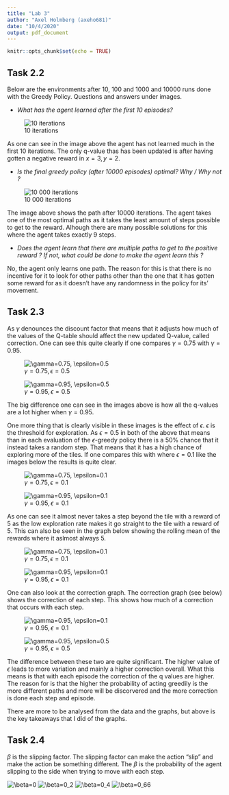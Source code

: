 ---
title: "Lab 3"
author: "Axel Holmberg (axeho681)"
date: "10/4/2020"
output: pdf_document
---

```{r Set up, include=FALSE}
knitr::opts_chunk$set(echo = TRUE)
```





## Task 2.2

Below are the environments after 10, 100 and 1000 and 10000 runs done with the Greedy Policy. Questions and answers under images.

- *What has the agent learned after the first 10 episodes?*

![10 iterations](10_iterations.png)

As one can see in the image above the agent has not learned much in the first 10 iterations. The only q-value thas has been updated is after having gotten a negative reward in $x=3,y=2$.

- *Is the final greedy policy (after 10000 episodes) optimal? Why / Why not ?*

![10 000 iterations](10000_iterations.png)

The image above shows the path after $10 000$ iterations. The agent takes one of the most optimal paths as it takes the least amount of steps possible to get to the reward. Alhough there are many possible solutions for this where the agent takes exactly 9 steps.

- *Does the agent learn that there are multiple paths to get to the positive reward ? If not, what could be done to make the agent learn this ?*

No, the agent only learns one path. The reason for this is that there is no incentive for it to look for other paths other than the one that it has gotten some reward for as it doesn't have any randomness in the policy for its' movement.

## Task 2.3


As $\gamma$ denounces the discount factor that means that it adjusts how much of the values of the Q-table should affect the new updated Q-value, called correction. One can see this quite clearly if one compares $\gamma=0.75$ with $\gamma=0.95$.

![$\gamma=0.75, \epsilon=0.5$](gamma_0_7_5.png)

![$\gamma=0.95, \epsilon=0.5$](gamma_0_9_5.png)

The big difference one can see in the images above is how all the q-values are a lot higher when $\gamma=0.95$.

One more thing that is clearly visible in these images is the effect of $\epsilon$. $\epsilon$ is the threshold for exploration. As $\epsilon=0.5$ in both of the above that means than in each evaluation of the $\epsilon$-greedy policy there is a $50 \%$ chance that it instead takes a random step. That means that it has a high chance of exploring more of the tiles. If one compares this with where $\epsilon=0.1$ like the images below the results is quite clear.

![$\gamma=0.75, \epsilon=0.1$](gamma_0_7_5_epsilon_0_1.png)

![$\gamma=0.95, \epsilon=0.1$](gamma_0_9_5_epsilon_0_1.png)

As one can see it almost never takes a step beyond the tile with a reward of 5 as the low exploration rate makes it go straight to the tile with a reward of 5. This can also be seen in the graph below showing the rolling mean of the rewards where it aslmost always 5. 

![$\gamma=0.75, \epsilon=0.1$](reward_gamma_0_7_5_epsilon_0_1.png)

![$\gamma=0.95, \epsilon=0.1$](reward_gamma_0_9_5_epsilon_0_1.png)

One can also look at the correction graph. The correction graph (see below) shows the correction of each step. This shows how much of a correction that occurs with each step. 

![$\gamma=0.95, \epsilon=0.1$](correction_gamma_0_9_5_epsilon_0_1.png)

![$\gamma=0.95, \epsilon=0.5$](correction_gamma_0_9_5_epsilon_0_5.png)

The difference between these two are quite significant. The higher value of $\epsilon$ leads to more variation and mainly a higher correction overall. What this means is that with each episode the correction of the q values are higher. The reason for is that the higher the probability of acting greedily is the more different paths and more will be discorvered and the more correction is done each step and episode.

There are more to be analysed from the data and the graphs, but above is the key takeaways that I did of the graphs.

## Task 2.4

$\beta$ is the slipping factor. The slipping factor can make the action "slip" and make the action be something different. The $\beta$ is the probability of the agent slipping to the side when trying to move with each step.


![$\beta=0$](beta_0.png)
![$\beta=0_2$](beta_0_2.png)
![$\beta=0_4$](beta_0_4.png)
![$\beta=0_66$](beta_0_6.png)


